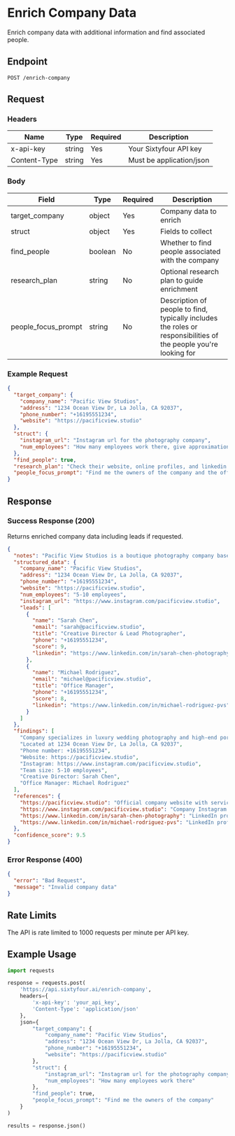 # Enrich Company Data

Enrich company data with additional information and find associated people.

## Endpoint
```http
POST /enrich-company
```

## Request

### Headers

| Name | Type | Required | Description |
|------|------|----------|-------------|
| x-api-key | string | Yes | Your Sixtyfour API key |
| Content-Type | string | Yes | Must be application/json |

### Body

| Field | Type | Required | Description |
|-------|------|----------|-------------|
| target_company | object | Yes | Company data to enrich |
| struct | object | Yes | Fields to collect |
| find_people | boolean | No | Whether to find people associated with the company |
| research_plan | string | No | Optional research plan to guide enrichment |
| people_focus_prompt | string | No | Description of people to find, typically includes the roles or responsibilities of the people you're looking for |

### Example Request

```json
{
  "target_company": {
    "company_name": "Pacific View Studios",
    "address": "1234 Ocean View Dr, La Jolla, CA 92037",
    "phone_number": "+16195551234",
    "website": "https://pacificview.studio"
  },
  "struct": {
    "instagram_url": "Instagram url for the photography company",
    "num_employees": "How many employees work there, give approximation if you don't have exact number"
  },
  "find_people": true,
  "research_plan": "Check their website, online profiles, and linkedin for the people. Looking for the individual portfolios of the employees can help too",
  "people_focus_prompt": "Find me the owners of the company and the office manager"
}
```

## Response

### Success Response (200)

Returns enriched company data including leads if requested.

```json
{
  "notes": "Pacific View Studios is a boutique photography company based in La Jolla, California. They specialize in luxury wedding photography, high-end portrait sessions, and commercial work for local businesses. The company has a strong social media presence and professional website. The business operates with a small, dedicated team of photographers and support staff.",
  "structured_data": {
    "company_name": "Pacific View Studios",
    "address": "1234 Ocean View Dr, La Jolla, CA 92037",
    "phone_number": "+16195551234",
    "website": "https://pacificview.studio",
    "num_employees": "5-10 employees",
    "instagram_url": "https://www.instagram.com/pacificview.studio",
    "leads": [
      {
        "name": "Sarah Chen",
        "email": "sarah@pacificview.studio",
        "title": "Creative Director & Lead Photographer",
        "phone": "+16195551234",
        "score": 9,
        "linkedin": "https://www.linkedin.com/in/sarah-chen-photography"
      },
      {
        "name": "Michael Rodriguez",
        "email": "michael@pacificview.studio",
        "title": "Office Manager",
        "phone": "+16195551234",
        "score": 8,
        "linkedin": "https://www.linkedin.com/in/michael-rodriguez-pvs"
      }
    ]
  },
  "findings": [
    "Company specializes in luxury wedding photography and high-end portraits",
    "Located at 1234 Ocean View Dr, La Jolla, CA 92037",
    "Phone number: +16195551234",
    "Website: https://pacificview.studio",
    "Instagram: https://www.instagram.com/pacificview.studio",
    "Team size: 5-10 employees",
    "Creative Director: Sarah Chen",
    "Office Manager: Michael Rodriguez"
  ],
  "references": {
    "https://pacificview.studio": "Official company website with services and portfolio",
    "https://www.instagram.com/pacificview.studio": "Company Instagram profile showing recent work",
    "https://www.linkedin.com/in/sarah-chen-photography": "LinkedIn profile of the Creative Director",
    "https://www.linkedin.com/in/michael-rodriguez-pvs": "LinkedIn profile of the Office Manager"
  },
  "confidence_score": 9.5
}
```

### Error Response (400)

```json
{
  "error": "Bad Request",
  "message": "Invalid company data"
}
```

## Rate Limits

The API is rate limited to 1000 requests per minute per API key.

## Example Usage

```python
import requests

response = requests.post(
    'https://api.sixtyfour.ai/enrich-company',
    headers={
        'x-api-key': 'your_api_key',
        'Content-Type': 'application/json'
    },
    json={
        "target_company": {
            "company_name": "Pacific View Studios",
            "address": "1234 Ocean View Dr, La Jolla, CA 92037",
            "phone_number": "+16195551234",
            "website": "https://pacificview.studio"
        },
        "struct": {
            "instagram_url": "Instagram url for the photography company",
            "num_employees": "How many employees work there"
        },
        "find_people": true,
        "people_focus_prompt": "Find me the owners of the company"
    }
)

results = response.json()
```